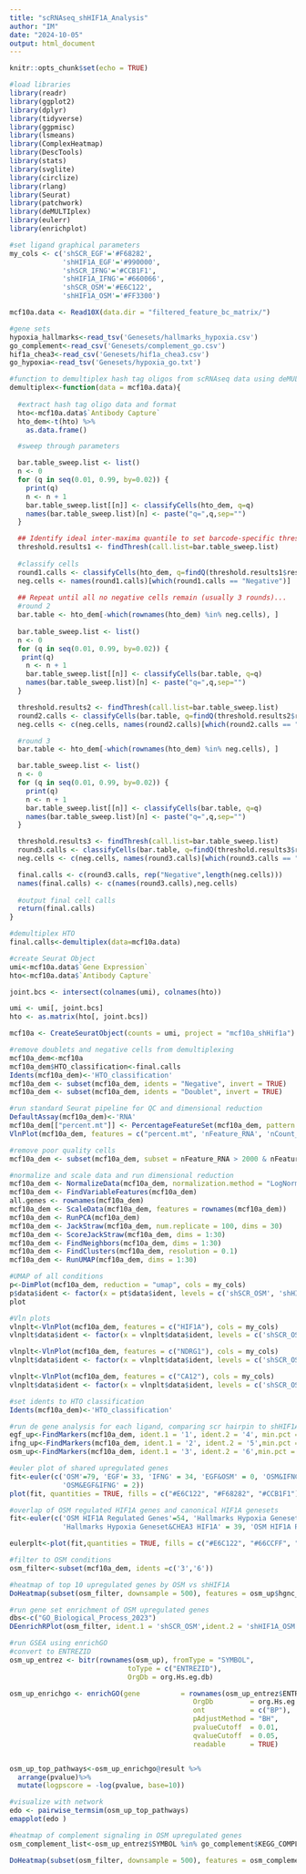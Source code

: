 ```yaml
---
title: "scRNAseq_shHIF1A_Analysis"
author: "IM"
date: "2024-10-05"
output: html_document
---
```

```r
knitr::opts_chunk$set(echo = TRUE)

#load libraries
library(readr)
library(ggplot2)
library(dplyr)
library(tidyverse)
library(ggpmisc)
library(lsmeans)
library(ComplexHeatmap)
library(DescTools)
library(stats)
library(svglite)
library(circlize)
library(rlang)
library(Seurat)
library(patchwork)
library(deMULTIplex)
library(eulerr)
library(enrichplot)

#set ligand graphical parameters
my_cols <- c('shSCR_EGF'='#F68282',
             'shHIF1A_EGF'='#990000',
             'shSCR_IFNG'='#CCB1F1',
             'shHIF1A_IFNG'='#660066',
             'shSCR_OSM'='#E6C122',
             'shHIF1A_OSM'='#FF3300')
```

```r
mcf10a.data <- Read10X(data.dir = "filtered_feature_bc_matrix/")

#gene sets
hypoxia_hallmarks<-read_tsv('Genesets/hallmarks_hypoxia.csv')
go_complement<-read_csv('Genesets/complement_go.csv')
hif1a_chea3<-read_csv('Genesets/hif1a_chea3.csv')
go_hypoxia<-read_tsv('Genesets/hypoxia_go.txt')
```

```r
#function to demultiplex hash tag oligos from scRNAseq data using deMULTIplex package
demultiplex<-function(data = mcf10a.data){
  
  #extract hash tag oligo data and format
  hto<-mcf10a.data$`Antibody Capture`
  hto_dem<-t(hto) %>%
    as.data.frame()

  #sweep through parameters

  bar.table_sweep.list <- list()
  n <- 0
  for (q in seq(0.01, 0.99, by=0.02)) {
    print(q)
    n <- n + 1
    bar.table_sweep.list[[n]] <- classifyCells(hto_dem, q=q)
    names(bar.table_sweep.list)[n] <- paste("q=",q,sep="")
  }

  ## Identify ideal inter-maxima quantile to set barcode-specific thresholds
  threshold.results1 <- findThresh(call.list=bar.table_sweep.list)
  
  #classify cells
  round1.calls <- classifyCells(hto_dem, q=findQ(threshold.results1$res, threshold.results1$extrema))
  neg.cells <- names(round1.calls)[which(round1.calls == "Negative")]
  
  ## Repeat until all no negative cells remain (usually 3 rounds)...
  #round 2
  bar.table <- hto_dem[-which(rownames(hto_dem) %in% neg.cells), ]
  
  bar.table_sweep.list <- list()
  n <- 0
  for (q in seq(0.01, 0.99, by=0.02)) {
   print(q)
    n <- n + 1
    bar.table_sweep.list[[n]] <- classifyCells(bar.table, q=q)
    names(bar.table_sweep.list)[n] <- paste("q=",q,sep="")
  }

  threshold.results2 <- findThresh(call.list=bar.table_sweep.list)
  round2.calls <- classifyCells(bar.table, q=findQ(threshold.results2$res, threshold.results2$extrema))
  neg.cells <- c(neg.cells, names(round2.calls)[which(round2.calls == "Negative")])

  #round 3
  bar.table <- hto_dem[-which(rownames(hto_dem) %in% neg.cells), ]

  bar.table_sweep.list <- list()
  n <- 0
  for (q in seq(0.01, 0.99, by=0.02)) {
    print(q)
    n <- n + 1
    bar.table_sweep.list[[n]] <- classifyCells(bar.table, q=q)
    names(bar.table_sweep.list)[n] <- paste("q=",q,sep="")
  }

  threshold.results3 <- findThresh(call.list=bar.table_sweep.list)
  round3.calls <- classifyCells(bar.table, q=findQ(threshold.results3$res, threshold.results3$extrema))
  neg.cells <- c(neg.cells, names(round3.calls)[which(round3.calls == "Negative")])

  final.calls <- c(round3.calls, rep("Negative",length(neg.cells)))
  names(final.calls) <- c(names(round3.calls),neg.cells)
  
  #output final cell calls
  return(final.calls)
}
```

```r
#demultiplex HTO
final.calls<-demultiplex(data=mcf10a.data)

#create Seurat Object
umi<-mcf10a.data$`Gene Expression`
hto<-mcf10a.data$`Antibody Capture`

joint.bcs <- intersect(colnames(umi), colnames(hto))

umi <- umi[, joint.bcs]
hto <- as.matrix(hto[, joint.bcs])

mcf10a <- CreateSeuratObject(counts = umi, project = "mcf10a_shHif1a")

#remove doublets and negative cells from demultiplexing
mcf10a_dem<-mcf10a
mcf10a_dem$HTO_classification<-final.calls
Idents(mcf10a_dem)<-'HTO_classification'
mcf10a_dem <- subset(mcf10a_dem, idents = "Negative", invert = TRUE)
mcf10a_dem <- subset(mcf10a_dem, idents = "Doublet", invert = TRUE)

#run standard Seurat pipeline for QC and dimensional reduction
DefaultAssay(mcf10a_dem)<-'RNA'
mcf10a_dem[["percent.mt"]] <- PercentageFeatureSet(mcf10a_dem, pattern = "^MT-")
VlnPlot(mcf10a_dem, features = c("percent.mt", 'nFeature_RNA', 'nCount_RNA'), ncol = 3)

#remove poor quality cells
mcf10a_dem <- subset(mcf10a_dem, subset = nFeature_RNA > 2000 & nFeature_RNA < 7500 & percent.mt < 8)

#normalize and scale data and run dimensional reduction
mcf10a_dem <- NormalizeData(mcf10a_dem, normalization.method = "LogNormalize", scale.factor = 10000)
mcf10a_dem <- FindVariableFeatures(mcf10a_dem)
all.genes <- rownames(mcf10a_dem)
mcf10a_dem <- ScaleData(mcf10a_dem, features = rownames(mcf10a_dem))
mcf10a_dem <- RunPCA(mcf10a_dem)
mcf10a_dem <- JackStraw(mcf10a_dem, num.replicate = 100, dims = 30)
mcf10a_dem <- ScoreJackStraw(mcf10a_dem, dims = 1:30)
mcf10a_dem <- FindNeighbors(mcf10a_dem, dims = 1:30)
mcf10a_dem <- FindClusters(mcf10a_dem, resolution = 0.1)
mcf10a_dem <- RunUMAP(mcf10a_dem, dims = 1:30)
```

```r
#UMAP of all conditions
p<-DimPlot(mcf10a_dem, reduction = "umap", cols = my_cols)
p$data$ident <- factor(x = pt$data$ident, levels = c('shSCR_OSM', 'shHIF1A_OSM', 'shSCR_IFNG','shHIF1A_IFNG', 'shSCR_EGF', 'shHIF1A_EGF')) # change the order of the factor levels
plot

#Vln plots
vlnplt<-VlnPlot(mcf10a_dem, features = c("HIF1A"), cols = my_cols)
vlnplt$data$ident <- factor(x = vlnplt$data$ident, levels = c('shSCR_OSM', 'shHIF1A_OSM', 'shSCR_IFNG','shHIF1A_IFNG', 'shSCR_EGF', 'shHIF1A_EGF')) 

vlnplt<-VlnPlot(mcf10a_dem, features = c("NDRG1"), cols = my_cols)
vlnplt$data$ident <- factor(x = vlnplt$data$ident, levels = c('shSCR_OSM', 'shHIF1A_OSM', 'shSCR_IFNG','shHIF1A_IFNG', 'shSCR_EGF', 'shHIF1A_EGF')) 

vlnplt<-VlnPlot(mcf10a_dem, features = c("CA12"), cols = my_cols)
vlnplt$data$ident <- factor(x = vlnplt$data$ident, levels = c('shSCR_OSM', 'shHIF1A_OSM', 'shSCR_IFNG','shHIF1A_IFNG', 'shSCR_EGF', 'shHIF1A_EGF')) 
```

```r
#set idents to HTO classification
Idents(mcf10a_dem)<-'HTO_classification'

#run de gene analysis for each ligand, comparing scr hairpin to shHIF1A
egf_up<-FindMarkers(mcf10a_dem, ident.1 = '1', ident.2 = '4', min.pct = .3, logfc.threshold = .25,  only.pos = T, test.use = 'wilcox')
ifng_up<-FindMarkers(mcf10a_dem, ident.1 = '2', ident.2 = '5',min.pct = .3, logfc.threshold = .25, only.pos = T, test.use = 'wilcox')
osm_up<-FindMarkers(mcf10a_dem, ident.1 = '3', ident.2 = '6',min.pct = .3, logfc.threshold = .25, only.pos = T, test.use = 'wilcox')

#euler plot of shared upregulated genes
fit<-euler(c('OSM'=79, 'EGF'= 33, 'IFNG' = 34, 'EGF&OSM' = 0, 'OSM&IFNG' = 7, 'EGF&IFNG' = 27, 
             'OSM&EGF&IFNG' = 2))
plot(fit, quantities = TRUE, fills = c("#E6C122", "#F68282", "#CCB1F1"), fontsize = 12)

#overlap of OSM regulated HIF1A genes and canonical HIF1A genesets
fit<-euler(c('OSM HIF1A Regulated Genes'=54, 'Hallmarks Hypoxia Geneset'= 144, 'CHEA3 HIF1A' = 260, 'OSM HIF1A Regulated Genes&Hallmarks Hypoxia Geneset' = 10, 'OSM HIF1A Regulated Genes&CHEA3 HIF1A' = 7, 
             'Hallmarks Hypoxia Geneset&CHEA3 HIF1A' = 39, 'OSM HIF1A Regulated Genes&Hallmarks Hypoxia Geneset&CHEA3 HIF1A' = 8))

eulerplt<-plot(fit,quantities = TRUE, fills = c("#E6C122", "#66CCFF", "#00CC99"), fontsize = 12)

#filter to OSM conditions
osm_filter<-subset(mcf10a_dem, idents =c('3','6'))

#heatmap of top 10 upregulated genes by OSM vs shHIF1A
DoHeatmap(subset(osm_filter, downsample = 500), features = osm_up$hgnc_symbol[1:20], size = 3, group.colors = my_cols) + theme(text = element_text(size = 14))

#run gene set enrichment of OSM upregulated genes
dbs<-c("GO_Biological_Process_2023")
DEenrichRPlot(osm_filter, ident.1 = 'shSCR_OSM',ident.2 = 'shHIF1A_OSM', test.use = 'DESeq2', enrich.database = dbs, max.genes = 200, return.gene.list = F, balanced = F, p.val.cutoff = .5)

#run GSEA using enrichGO
#convert to ENTREZID
osm_up_entrez <- bitr(rownames(osm_up), fromType = "SYMBOL",
                             toType = c("ENTREZID"),
                             OrgDb = org.Hs.eg.db)

osm_up_enrichgo <- enrichGO(gene          = rownames(osm_up_entrez$ENTRIZID),
                                             OrgDb         = org.Hs.eg.db,
                                             ont           = c("BP"),
                                             pAdjustMethod = "BH",
                                             pvalueCutoff  = 0.01,
                                             qvalueCutoff  = 0.05,
                                             readable      = TRUE)


osm_up_top_pathways<-osm_up_enrichgo@result %>%
  arrange(pvalue)%>%
  mutate(logpscore = -log(pvalue, base=10)) 

#visualize with network
edo <- pairwise_termsim(osm_up_top_pathways)
emapplot(edo )

#heatmap of complement signaling in OSM upregulated genes
osm_complement_list<-osm_up_entrez$SYMBOL %in% go_complement$KEGG_COMPLEMENT_AND_COAGULATION_CASCADES

DoHeatmap(subset(osm_filter, downsample = 500), features = osm_complement_list$SYMBOL, size = 3, group.colors = my_cols) + theme(text = element_text(size = 14))
```